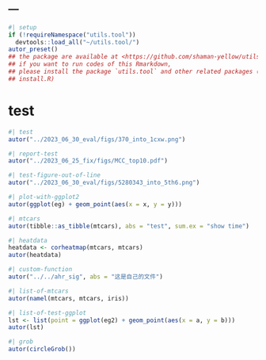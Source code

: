 ---
---

```r
#| setup
if (!requireNamespace("utils.tool"))
  devtools::load_all("~/utils.tool/")
autor_preset()
## the package are available at <https://github.com/shaman-yellow/utils.tool>
## if you want to run codes of this Rmarkdown,
## please install the package `utils.tool` and other related packages (run
## install.R)
```

# test

```r
#| test
autor("../2023_06_30_eval/figs/370_into_1cxw.png")
```

```r
#| report-test
autor("../2023_06_25_fix/figs/MCC_top10.pdf")
```

```r
#| test-figure-out-of-line
autor("../2023_06_30_eval/figs/5280343_into_5th6.png")
```

```r
#| plot-with-ggplot2
autor(ggplot(eg) + geom_point(aes(x = x, y = y)))
```

```r
#| mtcars
autor(tibble::as_tibble(mtcars), abs = "test", sum.ex = "show time")
```

```r
#| heatdata
heatdata <- corheatmap(mtcars, mtcars)
autor(heatdata)
```

```r
#| custom-function
autor("../../ahr_sig", abs = "这是自己的文件")
```

```r
#| list-of-mtcars
autor(namel(mtcars, mtcars, iris))
```

```r
#| list-of-test-ggplot
lst <- list(point = ggplot(eg2) + geom_point(aes(x = a, y = b)))
autor(lst)
```

```r
#| grob
autor(circleGrob())
```


